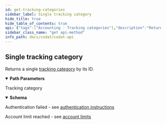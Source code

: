 ```yaml
---
id: get-tracking-categories
sidebar_label: Single tracking category
hide_title: true
hide_table_of_contents: true
api: {"tags":["Accounting - Tracking categories"],"description":"Returns a single [tracking category](https://docs.codat.io/docs/datamodel-accounting-trackingcategories) by its ID.","operationId":"GetTrackingCategories","parameters":[{"name":"companyId","in":"path","required":true,"schema":{"type":"string","format":"uuid"}},{"name":"trackingCategoryId","in":"path","required":true,"schema":{"type":"string"}}],"responses":{"200":{"description":"Tracking category","content":{"application/json":{"schema":{"required":["status"],"type":"object","properties":{"id":{"type":"string","nullable":true},"parentId":{"type":"string","nullable":true},"modifiedDate":{"type":"string","format":"date-time","nullable":true},"sourceModifiedDate":{"type":"string","format":"date-time","nullable":true},"name":{"type":"string","nullable":true},"type":{"enum":["Unknown","Costing","TransactionCategory"],"type":"string"},"hasChildren":{"type":"boolean"},"status":{"enum":["Unknown","Active","Archived"],"type":"string"}},"additionalProperties":false}}}},"401":{"description":"Authentication failed - see [authentication instructions](https://docs.codat.io/docs/authentication-1)"},"402":{"description":"Account limit reached - see [account limits](https://docs.codat.io/docs/environments-1)"}},"method":"get","path":"/companies/{companyId}/data/trackingCategories/{trackingCategoryId}","servers":[{"url":"https://api.codat.io","description":"Codat API (Production)"}],"security":[{"AuthorizationHeader":[]}],"securitySchemes":{"AuthorizationHeader":{"type":"apiKey","description":"The word \"Basic\" followed by a space and your API Key, base64 encoded, which can be found [here](https://portal-integration.codat.io/#/profile)","name":"Authorization","in":"header"}},"info":{"title":"Codat API","description":"[What's changed in our Swagger](https://docs.codat.io/docs/new-swagger-ui)","version":"v1"},"postman":{"name":"Single tracking category","description":{"content":"Returns a single [tracking category](https://docs.codat.io/docs/datamodel-accounting-trackingcategories) by its ID.","type":"text/plain"},"url":{"path":["companies",":companyId","data","trackingCategories",":trackingCategoryId"],"host":["{{baseUrl}}"],"query":[],"variable":[{"disabled":false,"description":{"content":"(Required) ","type":"text/plain"},"type":"any","value":"","key":"companyId"},{"disabled":false,"description":{"content":"(Required) ","type":"text/plain"},"type":"any","value":"","key":"trackingCategoryId"}]},"header":[{"key":"Accept","value":"application/json"}],"method":"GET"}}
sidebar_class_name: "get api-method"
info_path: docs/codat/codat-api
---
```



## Single tracking category



Returns a single [tracking category](https://docs.codat.io/docs/datamodel-accounting-trackingcategories) by its ID.

<details style={{"marginBottom":"1rem"}} data-collapsed={false} open={true}><summary style={{}}><strong>Path Parameters</strong></summary><div><ul><ParamsItem className={"paramsItem"} param={{"name":"companyId","in":"path","required":true,"schema":{"type":"string","format":"uuid"}}}></ParamsItem><ParamsItem className={"paramsItem"} param={{"name":"trackingCategoryId","in":"path","required":true,"schema":{"type":"string"}}}></ParamsItem></ul></div></details><div><ApiTabs><TabItem label={"200"} value={"200"}><div>

Tracking category

</div><div><details style={{}} data-collapsed={false} open={true}><summary style={{"textAlign":"left"}}><strong>Schema</strong></summary><div style={{"textAlign":"left","marginLeft":"1rem"}}></div><ul style={{"marginLeft":"1rem"}}><SchemaItem collapsible={false} name={"id"} required={false} schemaDescription={undefined} schemaName={"string"} qualifierMessage={undefined}></SchemaItem><SchemaItem collapsible={false} name={"parentId"} required={false} schemaDescription={undefined} schemaName={"string"} qualifierMessage={undefined}></SchemaItem><SchemaItem collapsible={false} name={"modifiedDate"} required={false} schemaDescription={undefined} schemaName={"date-time"} qualifierMessage={undefined}></SchemaItem><SchemaItem collapsible={false} name={"sourceModifiedDate"} required={false} schemaDescription={undefined} schemaName={"date-time"} qualifierMessage={undefined}></SchemaItem><SchemaItem collapsible={false} name={"name"} required={false} schemaDescription={undefined} schemaName={"string"} qualifierMessage={undefined}></SchemaItem><SchemaItem collapsible={false} name={"type"} required={false} schemaDescription={undefined} schemaName={"string"} qualifierMessage={"**Possible values:** [`Unknown`, `Costing`, `TransactionCategory`]"}></SchemaItem><SchemaItem collapsible={false} name={"hasChildren"} required={false} schemaDescription={undefined} schemaName={"boolean"} qualifierMessage={undefined}></SchemaItem><SchemaItem collapsible={false} name={"status"} required={true} schemaDescription={undefined} schemaName={"string"} qualifierMessage={"**Possible values:** [`Unknown`, `Active`, `Archived`]"}></SchemaItem></ul></details></div></TabItem><TabItem label={"401"} value={"401"}><div>

Authentication failed - see [authentication instructions](https://docs.codat.io/docs/authentication-1)

</div><div></div></TabItem><TabItem label={"402"} value={"402"}><div>

Account limit reached - see [account limits](https://docs.codat.io/docs/environments-1)

</div><div></div></TabItem></ApiTabs></div>
      